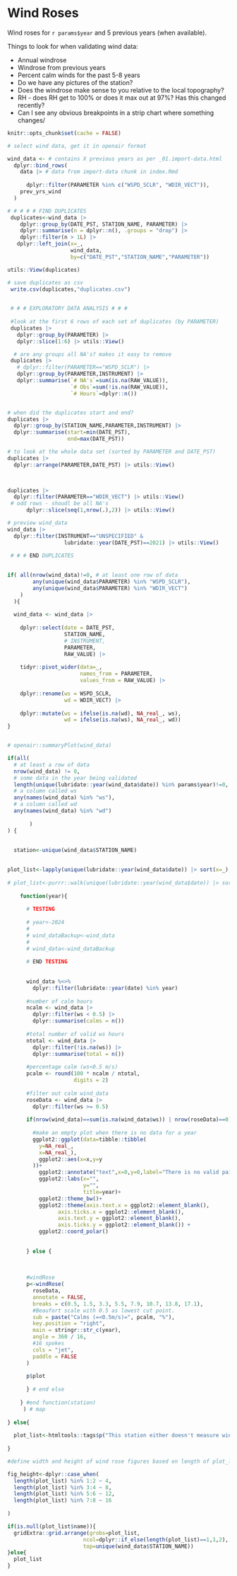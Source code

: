 # Wind Roses

Wind roses for `r params$year` and 5 previous years (when available). 

Things to look for when validating wind data:

+ Annual windrose
+ Windrose from previous years
+ Percent calm winds for the past 5-8 years
+ Do we have any pictures of the station?
+ Does the windrose make sense to you relative to the local topography?
+ RH - does RH get to 100% or does it max out at 97%? Has this changed recently?
+ Can I see any obvious breakpoints in a strip chart where something changes/

```r
knitr::opts_chunk$set(cache = FALSE)
```


```r
# select wind data, get it in openair format

wind_data <- # contains X previous years as per _01.import-data.html
  dplyr::bind_rows(
    data |> # data from import-data chunk in index.Rmd
      
      dplyr::filter(PARAMETER %in% c("WSPD_SCLR", "WDIR_VECT")),
    prev_yrs_wind
  )
```

```r
# # # # # FIND DUPLICATES
 duplicates<-wind_data |>
    dplyr::group_by(DATE_PST, STATION_NAME, PARAMETER) |>
    dplyr::summarise(n = dplyr::n(), .groups = "drop") |>
    dplyr::filter(n > 1L) |>
   dplyr::left_join(x=_,
                    wind_data,
                    by=c("DATE_PST","STATION_NAME","PARAMETER"))

utils::View(duplicates)

# save duplicates as csv
 write.csv(duplicates,"duplicates.csv")

 
 # # # EXPLORATORY DATA ANALYSIS # # #
 
 #look at the first 6 rows of each set of duplicates (by PARAMETER)
 duplicates |>
   dplyr::group_by(PARAMETER) |>
   dplyr::slice(1:6) |> utils::View()

  # are any groups all NA's? makes it easy to remove
 duplicates |>
   # dplyr::filter(PARAMETER=="WSPD_SCLR") |>
   dplyr::group_by(PARAMETER,INSTRUMENT) |>
   dplyr::summarise(`# NA's`=sum(is.na(RAW_VALUE)),
                    `# Obs`=sum(!is.na(RAW_VALUE)),
                    `# Hours`=dplyr::n())


# when did the duplicates start and end?
duplicates |>
  dplyr::group_by(STATION_NAME,PARAMETER,INSTRUMENT) |>
  dplyr::summarise(start=min(DATE_PST),
                   end=max(DATE_PST))

# to look at the whole data set (sorted by PARAMETER and DATE_PST)
duplicates |>
  dplyr::arrange(PARAMETER,DATE_PST) |> utils::View()


 
duplicates |>
  dplyr::filter(PARAMETER=="WDIR_VECT") |> utils::View()
 # odd rows - shoudl be all NA's
      dplyr::slice(seq(1,nrow(.),2)) |> utils::View()

# preview wind_data
wind_data |>
  dplyr::filter(INSTRUMENT=="UNSPECIFIED" &
                  lubridate::year(DATE_PST)==2021) |> utils::View()
 
 # # # END DUPLICATES
  
```

```r
if( all(nrow(wind_data)!=0, # at least one row of data
        any(unique(wind_data$PARAMETER) %in% "WSPD_SCLR"),
        any(unique(wind_data$PARAMETER) %in% "WDIR_VECT")
    )
  ){
  
  wind_data <- wind_data |>
    
    dplyr::select(date = DATE_PST,
                  STATION_NAME,
                  # INSTRUMENT,
                  PARAMETER,
                  RAW_VALUE) |>
    
    tidyr::pivot_wider(data=_,
                       names_from = PARAMETER,
                       values_from = RAW_VALUE) |>
    
    dplyr::rename(ws = WSPD_SCLR,
                  wd = WDIR_VECT) |>
    
    dplyr::mutate(ws = ifelse(is.na(wd), NA_real_, ws),
                  wd = ifelse(is.na(ws), NA_real_, wd))
}


# openair::summaryPlot(wind_data)
```

```r
if(all(
  # at least a row of data
  nrow(wind_data) != 0, 
  # some data in the year being validated
  length(unique(lubridate::year(wind_data$date)) %in% params$year)!=0,
  # a column called ws
  any(names(wind_data) %in% "ws"),
  # a column called wd
  any(names(wind_data) %in% "wd")
         
       )
) {
 
  
  station<-unique(wind_data$STATION_NAME)

   
plot_list<-lapply(unique(lubridate::year(wind_data$date)) |> sort(x=_),
                  
# plot_list<-purrr::walk(unique(lubridate::year(wind_data$date)) |> sort(x=_),
    
    function(year){
      
      # TESTING
      
      # year<-2024
      # 
      # wind_dataBackup<-wind_data
      # 
      # wind_data<-wind_dataBackup
      
      # END TESTING
      
      
      wind_data %<>%
        dplyr::filter(lubridate::year(date) %in% year)
      
      #number of calm hours
      ncalm <- wind_data |>
        dplyr::filter(ws < 0.5) |>
        dplyr::summarise(calms = n())
      
      #total number of valid ws hours
      ntotal <- wind_data |>
        dplyr::filter(!is.na(ws)) |>
        dplyr::summarise(total = n())
      
      #percentage calm (ws<0.5 m/s)
      pcalm <- round(100 * ncalm / ntotal,
                     digits = 2)
      
      #filter out calm wind_data
      roseData <- wind_data |>
        dplyr::filter(ws >= 0.5)
      
      if(nrow(wind_data)==sum(is.na(wind_data$ws)) | nrow(roseData)==0){
        
        #make an empty plot when there is no data for a year
        ggplot2::ggplot(data=tibble::tibble(
          y=NA_real_,
          x=NA_real_),
          ggplot2::aes(x=x,y=y
        ))+
          ggplot2::annotate("text",x=0,y=0,label="There is no valid paired wind data for this year.")+
          ggplot2::labs(x="",
                        y="",
                        title=year)+
          ggplot2::theme_bw()+
          ggplot2::theme(axis.text.x = ggplot2::element_blank(), 
                axis.ticks.x = ggplot2::element_blank(), 
                axis.text.y = ggplot2::element_blank(), 
                axis.ticks.y = ggplot2::element_blank()) +
          ggplot2::coord_polar()
        
        
      } else {
      
      
      
      #windRose
      p<-windRose(
        roseData,
        annotate = FALSE,
        breaks = c(0.5, 1.5, 3.3, 5.5, 7.9, 10.7, 13.8, 17.1),
        #Beaufort scale with 0.5 as lowest cut point.
        sub = paste("Calms (=<0.5m/s)=", pcalm, "%"),
        key.position = "right",
        main = stringr::str_c(year),
        angle = 360 / 16,
        #16 spokes
        cols = "jet",
        paddle = FALSE
      ) 
      
      p$plot
      
      } # end else
 
    } #end function(station)
     ) # map
 
} else{
  
  plot_list<-htmltools::tags$p("This station either doesn't measure wind, has no wind data for the year being validated, or it is missing one of WSPD_SCLR or WDIR_VECT")
  
}


```

```r
#define width and height of wind rose figures based on length of plot_list

fig_height<-dplyr::case_when(
  length(plot_list) %in% 1:2 ~ 4,
  length(plot_list) %in% 3:4 ~ 8,
  length(plot_list) %in% 5:6 ~ 12,
  length(plot_list) %in% 7:8 ~ 16
  
)

```



```r
if(is.null(plot_list$name)){
  gridExtra::grid.arrange(grobs=plot_list,
                        ncol=dplyr::if_else(length(plot_list)==1,1,2),
                        top=unique(wind_data$STATION_NAME))
}else{
  plot_list 
}
```

